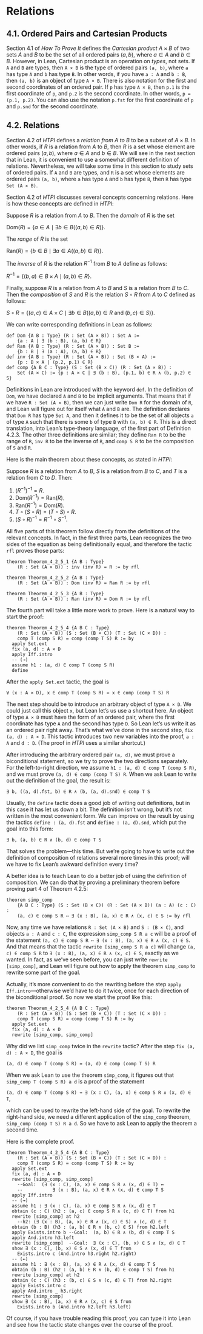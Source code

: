 # Relations

## 4.1. Ordered Pairs and Cartesian Products

Section 4.1 of *How To Prove It* defines the *Cartesian product* $A \times B$ of two sets $A$ and $B$ to be the set of all ordered pairs $(a, b)$, where $a \in A$ and $b \in B$.  However, in Lean, Cartesian product is an operation on *types*, not sets.  If `A` and `B` are types, then `A × B` is the type of ordered pairs `(a, b)`, where `a` has type `A` and `b` has type `B`.  In other words, if you have `a : A` and `b : B`, then `(a, b)` is an object of type `A × B`.  There is also notation for the first and second coordinates of an ordered pair.  If `p` has type `A × B`, then `p.1` is the first coordinate of `p`, and `p.2` is the second coordinate.  In other words, `p = (p.1, p.2)`.  You can also use the notation `p.fst` for the first coordinate of `p` and `p.snd` for the second coordinate.

## 4.2.  Relations

Section 4.2 of *HTPI* defines a *relation from $A$ to $B$* to be a subset of $A \times B$.  In other words, if $R$ is a relation from $A$ to $B$, then $R$ is a set whose element are ordered pairs $(a, b)$, where $a \in A$ and $b \in B$.  We will see in the next section that in Lean, it is convenient to use a somewhat different definition of relations.  Nevertheless, we will take some time in this section to study sets of ordered pairs.  If `A` and `B` are types, and `R` is a set whose elements are ordered pairs `(a, b)`, where `a` has type `A` and `b` has type `B`, then `R` has type `Set (A × B)`.

Section 4.2 of *HTPI* discusses several concepts concerning relations.  Here is how these concepts are defined in *HTPI*:

::: {.ndfn arguments="Definition 4.2.3"}
Suppose $R$ is a relation from $A$ to $B$.  Then the *domain* of $R$ is the set

::: {.quote}
$\text{Dom}(R) = \{a \in A \mid \exists b \in B((a, b) \in R)\}$.
:::

The *range* of $R$ is the set

::: {.quote}
$\text{Ran}(R) = \{b \in B \mid \exists a \in A((a, b) \in R)\}$.
:::

The *inverse* of $R$ is the relation $R^{-1}$ from $B$ to $A$ define as follows:

::: {.quote}
$R^{-1} = \{(b, a) \in B \times A \mid (a, b) \in R\}$.
:::

Finally, suppose $R$ is a relation from $A$ to $B$ and $S$ is a relation from $B$ to $C$.  Then the *composition* of $S$ and $R$ is the relation $S \circ R$ from $A$ to $C$ defined as follows:

::: {.quote}
$S \circ R = \{(a, c) \in A \times C \mid \exists b \in B((a, b) \in R \text{ and } (b, c) \in S)\}$.
:::
:::

We can write corresponding definitions in Lean as follows:

```lean
def Dom {A B : Type} (R : Set (A × B)) : Set A :=
    {a : A | ∃ (b : B), (a, b) ∈ R}
def Ran {A B : Type} (R : Set (A × B)) : Set B :=
    {b : B | ∃ (a : A), (a, b) ∈ R}
def inv {A B : Type} (R : Set (A × B)) : Set (B × A) :=
    {p : B × A | (p.2, p.1) ∈ R}
def comp {A B C : Type} (S : Set (B × C)) (R : Set (A × B)) :
    Set (A × C) := {p : A × C | ∃ (b : B), (p.1, b) ∈ R ∧ (b, p.2) ∈ S}
```

Definitions in Lean are introduced with the keyword `def`.  In the definition of `Dom`, we have declared `A` and `B` to be implicit arguments.  That means that if we have `R : Set (A × B)`, then we can just write `Dom R` for the domain of `R`, and Lean will figure out for itself what `A` and `B` are.  The definition declares that `Dom R` has type `Set A`, and then it defines it to be the set of all objects `a` of type `A` such that there is some `b` of type `B` with `(a, b) ∈ R`.  This is a direct translation, into Lean's type-theory language, of the first part of Definition 4.2.3.  The other three definitions are similar; they define `Ran R` to be the range of `R`, `inv R` to be the inverse of `R`, and `comp S R` to be the composition of `S` and `R`.

Here is the main theorem about these concepts, as stated in *HTPI*:

::: {.nthm arguments="Theorem 4.2.5"}
Suppose $R$ is a relation from $A$ to $B$, $S$ is a relation from $B$ to $C$, and $T$ is a relation from $C$ to $D$.  Then:

1.  $(R^{-1})^{-1} = R$.
2.  $\mathrm{Dom}(R^{-1}) = \mathrm{Ran}(R)$.
3.  $\mathrm{Ran}(R^{-1}) = \mathrm{Dom}(R)$.
4.  $T \circ (S \circ R) = (T \circ S) \circ R$.
5.  $(S \circ R)^{-1} = R^{-1} \circ S^{-1}$.
:::

All five parts of this theorem follow directly from the definitions of the relevant concepts.  In fact, in the first three parts, Lean recognizes the two sides of the equation as being definitionally equal, and therefore the tactic `rfl` proves those parts:

```lean
theorem Theorem_4_2_5_1 {A B : Type}
    (R : Set (A × B)) : inv (inv R) = R := by rfl

theorem Theorem_4_2_5_2 {A B : Type}
    (R : Set (A × B)) : Dom (inv R) = Ran R := by rfl

theorem Theorem_4_2_5_3 {A B : Type}
    (R : Set (A × B)) : Ran (inv R) = Dom R := by rfl
```

The fourth part will take a little more work to prove.  Here is a natural way to start the proof:

```lean
theorem Theorem_4_2_5_4 {A B C : Type}
    (R : Set (A × B)) (S : Set (B × C)) (T : Set (C × D)) :
    comp T (comp S R) = comp (comp T S) R := by
  apply Set.ext
  fix (a, d) : A × D
  apply Iff.intro
  -- (→)
  assume h1 : (a, d) ∈ comp T (comp S R)
  define
```

After the `apply Set.ext` tactic, the goal is

::: {.quote}
`∀ (x : A × D), x ∈ comp T (comp S R) ↔ x ∈ comp (comp T S) R`
:::

The next step should be to introduce an arbitrary object of type `A × D`.  We could just call this object `x`, but Lean let's us use a shortcut here.  An object of type `A × D` must have the form of an ordered pair, where the first coordinate has type `A` and the second has type `D`.  So Lean let's us write it as an ordered pair right away.  That's what we've done in the second step, `fix (a, d) : A × D`.  This tactic introduces two new variables into the proof, `a : A` and `d : D`.  (The proof in *HTPI* uses a similar shortcut.)

After introducing the arbitrary ordered pair `(a, d)`, we must prove a biconditional statement, so we try to prove the two directions separately.  For the left-to-right direction, we assume `h1 : (a, d) ∈ comp T (comp S R)`, and we must prove `(a, d) ∈ comp (comp T S) R`.  When we ask Lean to write out the definition of the goal, the result is:

::: {.quote}
`∃ b, ((a, d).fst, b) ∈ R ∧ (b, (a, d).snd) ∈ comp T S`
:::

Usually, the `define` tactic does a good job of writing out definitions, but in this case it has let us down a bit.  The definition isn't wrong, but it's not written in the most convenient form.  We can improve on the result by using the tactics `define : (a, d).fst` and `define : (a, d).snd`, which put the goal into this form:

::: {.quote}
`∃ b, (a, b) ∈ R ∧ (b, d) ∈ comp T S`
:::

That solves the problem---this time.  But we're going to have to write out the definition of composition of relations several more times in this proof; will we have to fix Lean's awkward definition every time?

A better idea is to teach Lean to do a better job of using the definition of composition.  We can do that by proving a preliminary theorem before proving part 4 of Theorem 4.2.5:

```lean
theorem simp_comp
    {A B C : Type} (S : Set (B × C)) (R : Set (A × B)) (a : A) (c : C) :
    (a, c) ∈ comp S R ↔ ∃ (x : B), (a, x) ∈ R ∧ (x, c) ∈ S := by rfl
```

Now, any time we have relations `R : Set (A × B)` and `S : (B × C)`, and objects `a : A` and `c : C`, the expression `simp_comp S R a c` will be a proof of the statement `(a, c) ∈ comp S R ↔ ∃ (x : B), (a, x) ∈ R ∧ (x, c) ∈ S`.  And that means that the tactic `rewrite [simp_comp S R a c]` will change `(a, c) ∈ comp S R` to `∃ (x : B), (a, x) ∈ R ∧ (x, c) ∈ S`, exactly as we wanted.  In fact, as we've seen before, you can just write `rewrite [simp_comp]`, and Lean will figure out how to apply the theorem `simp_comp` to rewrite some part of the goal.

Actually, it's more convenient to do the rewriting before the step `apply Iff.intro`---otherwise we'd have to do it twice, once for each direction of the biconditional proof.  So now we start the proof like this:

```lean
theorem Theorem_4_2_5_4 {A B C : Type}
    (R : Set (A × B)) (S : Set (B × C)) (T : Set (C × D)) :
    comp T (comp S R) = comp (comp T S) R := by
  apply Set.ext
  fix (a, d) : A × D
  rewrite [simp_comp, simp_comp]
```

Why did we list `simp_comp` twice in the `rewrite` tactic?  After the step `fix (a, d) : A × D`, the goal is

::: {.quote}
`(a, d) ∈ comp T (comp S R) ↔ (a, d) ∈ comp (comp T S) R`
:::

When we ask Lean to use the theorem `simp_comp`, it figures out that `simp_comp T (comp S R) a d` is a proof of the statement

::: {.ind}
`(a, d) ∈ comp T (comp S R) ↔ ∃ (x : C), (a, x) ∈ comp S R ∧ (x, d) ∈ T`,
:::

which can be used to rewrite the left-hand side of the goal.  To rewrite the right-hand side, we need a different application of the `simp_comp` theorem, `simp_comp (comp T S) R a d`.  So we have to ask Lean to apply the theorem a second time.

Here is the complete proof.

```lean
theorem Theorem_4_2_5_4 {A B C : Type}
    (R : Set (A × B)) (S : Set (B × C)) (T : Set (C × D)) :
    comp T (comp S R) = comp (comp T S) R := by
  apply Set.ext
  fix (a, d) : A × D
  rewrite [simp_comp, simp_comp]
    --Goal:  (∃ (x : C), (a, x) ∈ comp S R ∧ (x, d) ∈ T) ↔
    --           ∃ (x : B), (a, x) ∈ R ∧ (x, d) ∈ comp T S
  apply Iff.intro
  -- (→)
  assume h1 : ∃ (x : C), (a, x) ∈ comp S R ∧ (x, d) ∈ T
  obtain (c : C) (h2 : (a, c) ∈ comp S R ∧ (c, d) ∈ T) from h1
  rewrite [simp_comp] at h2
    --h2: (∃ (x : B), (a, x) ∈ R ∧ (x, c) ∈ S) ∧ (c, d) ∈ T
  obtain (b : B) (h3 : (a, b) ∈ R ∧ (b, c) ∈ S) from h2.left
  apply Exists.intro b --Goal:  (a, b) ∈ R ∧ (b, d) ∈ comp T S
  apply And.intro h3.left
  rewrite [simp_comp]  --Goal:  ∃ (x : C), (b, x) ∈ S ∧ (x, d) ∈ T
  show ∃ (x : C), (b, x) ∈ S ∧ (x, d) ∈ T from
    Exists.intro c (And.intro h3.right h2.right)
  -- (←)
  assume h1 : ∃ (x : B), (a, x) ∈ R ∧ (x, d) ∈ comp T S
  obtain (b : B) (h2 : (a, b) ∈ R ∧ (b, d) ∈ comp T S) from h1
  rewrite [simp_comp] at h2
  obtain (c : C) (h3 : (b, c) ∈ S ∧ (c, d) ∈ T) from h2.right
  apply Exists.intro c
  apply And.intro _ h3.right
  rewrite [simp_comp]
  show ∃ (x : B), (a, x) ∈ R ∧ (x, c) ∈ S from
    Exists.intro b (And.intro h2.left h3.left)
```

Of course, if you have trouble reading this proof, you can type it into Lean and see how the tactic state changes over the course of the proof.